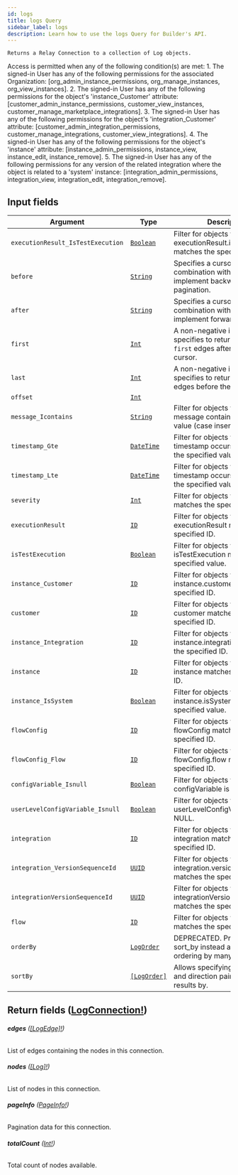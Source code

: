 ```yaml
---
id: logs
title: logs Query
sidebar_label: logs
description: Learn how to use the logs Query for Builder's API.
---
```


    Returns a Relay Connection to a collection of Log objects.

Access is permitted when any of the following condition(s) are met: 1. The signed-in User has any of the following permissions for the associated Organization: [org_admin_instance_permissions, org_manage_instances, org_view_instances]. 2. The signed-in User has any of the following permissions for the object's 'instance_Customer' attribute: [customer_admin_instance_permissions, customer_view_instances, customer_manage_marketplace_integrations]. 3. The signed-in User has any of the following permissions for the object's 'integration_Customer' attribute: [customer_admin_integration_permissions, customer_manage_integrations, customer_view_integrations]. 4. The signed-in User has any of the following permissions for the object's 'instance' attribute: [instance_admin_permissions, instance_view, instance_edit, instance_remove]. 5. The signed-in User has any of the following permissions for any version of the related integration where the object is related to a 'system' instance: [integration_admin_permissions, integration_view, integration_edit, integration_remove].

## Input fields

| Argument                          | Type                                                 | Description                                                                                      |
| --------------------------------- | ---------------------------------------------------- | ------------------------------------------------------------------------------------------------ |
| `executionResult_IsTestExecution` | [`Boolean`](/docs/composer/builder/api/schema/scalar/Boolean.mdx)           | Filter for objects where executionResult.isTestExecution matches the specified value.            |
| `before`                          | [`String`](/docs/composer/builder/api/schema/scalar/String.mdx)             | Specifies a cursor for use in combination with `last` to implement backward pagination.          |
| `after`                           | [`String`](/docs/composer/builder/api/schema/scalar/String.mdx)             | Specifies a cursor for use in combination with `first` to implement forward pagination.          |
| `first`                           | [`Int`](/docs/composer/builder/api/schema/scalar/Int.mdx)                   | A non-negative integer that specifies to return at most `first` edges after the `after` cursor.  |
| `last`                            | [`Int`](/docs/composer/builder/api/schema/scalar/Int.mdx)                   | A non-negative integer that specifies to return at most `last` edges before the `before` cursor. |
| `offset`                          | [`Int`](/docs/composer/builder/api/schema/scalar/Int.mdx)                   |                                                                                                  |
| `message_Icontains`               | [`String`](/docs/composer/builder/api/schema/scalar/String.mdx)             | Filter for objects where message contains the specified value (case insensitive).                |
| `timestamp_Gte`                   | [`DateTime`](/docs/composer/builder/api/schema/scalar/DateTime.mdx)         | Filter for objects where timestamp occurs on or after the specified value.                       |
| `timestamp_Lte`                   | [`DateTime`](/docs/composer/builder/api/schema/scalar/DateTime.mdx)         | Filter for objects where timestamp occurs on or before the specified value.                      |
| `severity`                        | [`Int`](/docs/composer/builder/api/schema/scalar/Int.mdx)                   | Filter for objects where severity matches the specified value.                                   |
| `executionResult`                 | [`ID`](/docs/composer/builder/api/schema/scalar/ID.mdx)                     | Filter for objects where executionResult matches the specified ID.                               |
| `isTestExecution`                 | [`Boolean`](/docs/composer/builder/api/schema/scalar/Boolean.mdx)           | Filter for objects where isTestExecution matches the specified value.                            |
| `instance_Customer`               | [`ID`](/docs/composer/builder/api/schema/scalar/ID.mdx)                     | Filter for objects where instance.customer matches the specified ID.                             |
| `customer`                        | [`ID`](/docs/composer/builder/api/schema/scalar/ID.mdx)                     | Filter for objects where customer matches the specified ID.                                      |
| `instance_Integration`            | [`ID`](/docs/composer/builder/api/schema/scalar/ID.mdx)                     | Filter for objects where instance.integration matches the specified ID.                          |
| `instance`                        | [`ID`](/docs/composer/builder/api/schema/scalar/ID.mdx)                     | Filter for objects where instance matches the specified ID.                                      |
| `instance_IsSystem`               | [`Boolean`](/docs/composer/builder/api/schema/scalar/Boolean.mdx)           | Filter for objects where instance.isSystem matches the specified value.                          |
| `flowConfig`                      | [`ID`](/docs/composer/builder/api/schema/scalar/ID.mdx)                     | Filter for objects where flowConfig matches the specified ID.                                    |
| `flowConfig_Flow`                 | [`ID`](/docs/composer/builder/api/schema/scalar/ID.mdx)                     | Filter for objects where flowConfig.flow matches the specified ID.                               |
| `configVariable_Isnull`           | [`Boolean`](/docs/composer/builder/api/schema/scalar/Boolean.mdx)           | Filter for objects where configVariable is NULL.                                                 |
| `userLevelConfigVariable_Isnull`  | [`Boolean`](/docs/composer/builder/api/schema/scalar/Boolean.mdx)           | Filter for objects where userLevelConfigVariable is NULL.                                        |
| `integration`                     | [`ID`](/docs/composer/builder/api/schema/scalar/ID.mdx)                     | Filter for objects where integration matches the specified ID.                                   |
| `integration_VersionSequenceId`   | [`UUID`](/docs/composer/builder/api/schema/scalar/UUID.mdx)                 | Filter for objects where integration.versionSequenceId matches the specified value.              |
| `integrationVersionSequenceId`    | [`UUID`](/docs/composer/builder/api/schema/scalar/UUID.mdx)                 | Filter for objects where integrationVersionSequenceId matches the specified value.               |
| `flow`                            | [`ID`](/docs/composer/builder/api/schema/scalar/ID.mdx)                     | Filter for objects where flow matches the specified ID.                                          |
| `orderBy`                         | [`LogOrder`](/docs/composer/builder/api/schema/input_object/LogOrder.mdx)   | DEPRECATED. Prefer using sort_by instead as it allows ordering by many fields.                   |
| `sortBy`                          | [`[LogOrder]`](/docs/composer/builder/api/schema/input_object/LogOrder.mdx) | Allows specifying many field and direction pairs to sort results by.                             |

## Return fields ([LogConnection!](/docs/composer/builder/api/schema/object/LogConnection.mdx))

###### <b>edges</b> ([[LogEdge]!](/docs/composer/builder/api/schema/object/LogEdge.mdx))

List of edges containing the nodes in this connection.

###### <b>nodes</b> ([[Log]!](/docs/composer/builder/api/schema/object/Log.mdx))

List of nodes in this connection.

###### <b>pageInfo</b> ([PageInfo!](/docs/composer/builder/api/schema/object/PageInfo.mdx))

Pagination data for this connection.

###### <b>totalCount</b> ([Int!](/docs/composer/builder/api/schema/scalar/Int.mdx))

Total count of nodes available.
